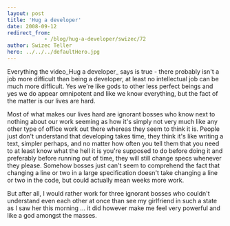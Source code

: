 ```yaml
---
layout: post
title: 'Hug a developer'
date: 2008-09-12
redirect_from: 
            - /blog/hug-a-developer/swizec/72
author: Swizec Teller
hero: ../../../defaultHero.jpg
---
```

Everything the video_Hug a developer_ says is true - there probably isn't a job more difficult than being a developer, at least no intellectual job can be much more difficult. Yes we're like gods to other less perfect beings and yes we do appear omnipotent and like we know everything, but the fact of the matter is our lives are hard.

Most of what makes our lives hard are ignorant bosses who know next to nothing about our work seeming as how it's simply not very much like any other type of office work out there whereas they seem to think it is. People just don't understand that developing takes time, they think it's like writing a text, simpler perhaps, and no matter how often you tell them that you need to at least know what the hell it is you're supposed to do before doing it and preferably before running out of time, they will still change specs whenever they please. Somehow bosses just can't seem to comprehend the fact that changing a line or two in a large specification doesn't take changing a line or two in the code, but could actually mean weeks more work.

But after all, I would rather work for three ignorant bosses who couldn't understand even each other at once than see my girlfriend in such a state as I saw her this morning ... it did however make me feel very powerful and like a god amongst the masses.